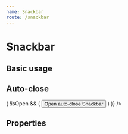 ```yaml
---
name: Snackbar
route: /snackbar
---
```



# Snackbar

## Basic usage

<Playground>
  <Snackbar
    defaultOpen
    content="Default Snackbar"
  />

  <Snackbar
    defaultOpen
    content="Success Snackbar"
    success
  />

  <Snackbar
    defaultOpen
    content="Warning Snackbar"
    warning
  />

  <Snackbar
    defaultOpen
    content="Error Snackbar"
    error
  />
</Playground>

## Auto-close

<Playground>
  <Snackbar
    autoClose
    delay={2000}
    content="Snackbar automatically closed after 2 seconds"
    renderTrigger={({ show, isOpen }) => (
      !isOpen && (
        <Button onClick={show}>
          Open auto-close Snackbar
        </Button>
      )
    )}
  />
</Playground>

## Properties

<PropsTable of={Snackbar} />
